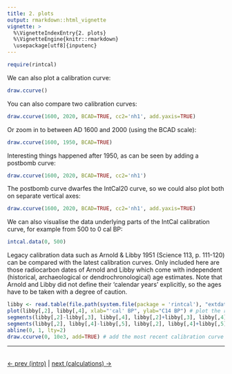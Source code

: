 ```yaml
---
title: 2. plots
output: rmarkdown::html_vignette
vignette: >
  %\VignetteIndexEntry{2. plots}
  %\VignetteEngine{knitr::rmarkdown}
  \usepackage[utf8]{inputenc}
---
```


```r
require(rintcal)
```

We can also plot a calibration curve:

```r
draw.ccurve()
```

You can also compare two calibration curves:

```r
draw.ccurve(1600, 2020, BCAD=TRUE, cc2='nh1', add.yaxis=TRUE)
```

Or zoom in to between AD 1600 and 2000 (using the BCAD scale):

```r
draw.ccurve(1600, 1950, BCAD=TRUE)
```

Interesting things happened after 1950, as can be seen by adding a postbomb curve:

```r
draw.ccurve(1600, 2020, BCAD=TRUE, cc2='nh1')
```

The postbomb curve dwarfes the IntCal20 curve, so we could also plot both on separate vertical axes:

```r
draw.ccurve(1600, 2020, BCAD=TRUE, cc2='nh1', add.yaxis=TRUE)
```

We can also visualise the data underlying parts of the IntCal calibration curve, for example from 500 to 0 cal BP:

```r
intcal.data(0, 500)
```


Legacy calibration data such as Arnold & Libby 1951 (Science 113, p. 111-120) can be compared with the latest calibration curves. Only included here are those radiocarbon dates of Arnold and Libby which come with independent (historical, archaeological or dendrochronological) age estimates. Note that Arnold and Libby did not define their 'calendar years' explicitly, so the ages have to be taken with a degree of caution.

```r
libby <- read.table(file.path(system.file(package = 'rintcal'), "extdata/Arnold_Libby_1951.txt"), header=T, sep=",")
plot(libby[,2], libby[,4], xlab="'cal' BP", ylab="C14 BP") # plot the radiocarbon dates and their known calendar ages
segments(libby[,2]-libby[,3], libby[,4], libby[,2]+libby[,3], libby[,4]) # calendar error bars (not all are quantified)
segments(libby[,2], libby[,4]-libby[,5], libby[,2], libby[,4]+libby[,5]) # radiocarbon error bars
abline(0, 1, lty=2)
draw.ccurve(0, 10e3, add=TRUE) # add the most recent calibration curve
```


***

<br>
[<- prev (intro)](./intro.html) | 
[next (calculations) ->](./calculations.html)
<br>

